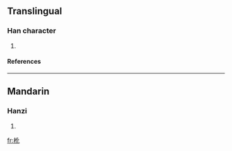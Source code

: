 ==Translingual==
===Han character===
{{Han char|rn=75|rad=木|as=04|sn=8|four=4191<sub>0</sub>|canj=木人心 (DOP)}}
# {{defn|Han|sort=木04}}
====References====
{{Han ref|kx=0514.050|dkj=14510|dj=0901.090|hdz=21171.040|uh=6779|ud=26489|bh=CCE7|bd=52455}}

----
==Mandarin==
===Hanzi===
{{cmn-hanzi|pin=[[huà]] (hua4)|wg=hua<sup>4</sup>}}
# {{defn|Mandarin}}

[[fr:杹]]